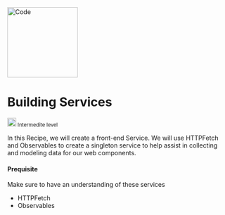 


<Meta title="Welcome/Recipes/Building Services" />

<div className="recipe">
  <img src={Code} alt="Code" height="160" />
  <div classNamw="flex-col">
    <h1 className="heading">Building Services</h1>
    <small className="flex"> <img src={IntermediteLevel} alt="Intermedite Level" height="20" /> Intermedite level</small>
    <p>In this Recipe, we will create a front-end Service.
      We will use HTTPFetch and Observables to create a singleton service to help assist
      in collecting and modeling data for our web components.
    </p>
  </div>
</div>



#### Prequisite

Make sure to have an understanding of these services
- HTTPFetch
- Observables
